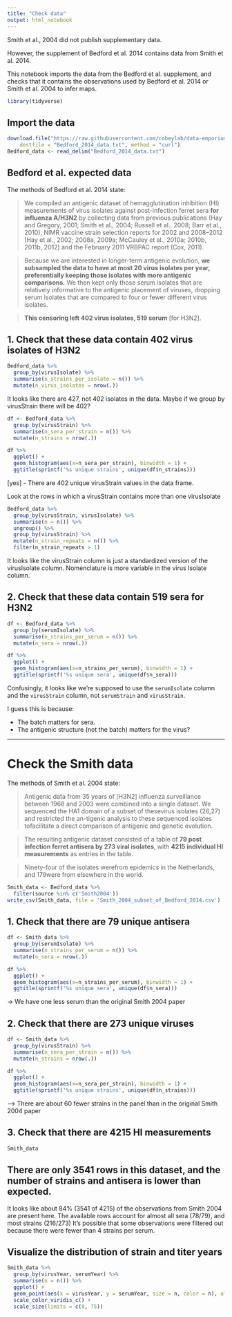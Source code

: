 ```yaml
---
title: "Check data"
output: html_notebook
---
```


Smith et al., 2004 did not publish supplementary data. 

However, the supplement of Bedford et al. 2014 contains data from Smith et al. 2014. 

This notebook imports the data from the Bedford et al. supplement, and checks that it contains the observations used by Bedford et al. 2014 or Smith et al. 2004 to infer maps.


```r
library(tidyverse)
```



## Import the data

```r
download.file("https://raw.githubusercontent.com/cobeylab/data-emporium/main/Influenza-titer-panel-data/ferrets/Bedford_et_al_2014/H3N2_HI_data.txt", 
    destfile = "Bedford_2014_data.txt", method = "curl")
Bedford_data <- read_delim("Bedford_2014_data.txt")
```


## Bedford et al. expected data

The methods of Bedford et al. 2014 state:

> We compiled an antigenic dataset of hemagglutination inhibition (HI) measurements of virus isolates against post-infection ferret sera **for influenza A/H3N2** by collecting data from previous publications (Hay and Gregory, 2001; Smith et al., 2004; Russell et al., 2008; Barr et al., 2010), NIMR vaccine strain selection reports for 2002 and 2008–2012 (Hay et al., 2002; 2008a, 2009a; McCauley et al., 2010a; 2010b, 2011b, 2012)  and  the  February  2011  VRBPAC  report  (Cox,  2011). 

>Because we are interested in longer-term antigenic evolution, **we subsampled the data to have at most 20 virus isolates per year, preferentially keeping those isolates with more antigenic comparisons.** We then kept only those serum isolates that are relatively informative to the antigenic placement of viruses, dropping serum isolates that are compared to four or fewer different virus isolates.

> **This censoring left 402 virus isolates, 519 serum** [for H3N2].


## 1. Check that these data contain 402 virus isolates of H3N2

```r
Bedford_data %>%
  group_by(virusIsolate) %>%
  summarise(n_strains_per_isolate = n()) %>%
  mutate(n_virus_isolates = nrow(.))
```

It looks like there are 427, not 402 isolates in the data. Maybe if we group by virusStrain there will be 402?
```r
df <- Bedford_data %>%
  group_by(virusStrain) %>%
  summarise(n_sera_per_strain = n()) %>%
  mutate(n_strains = nrow(.)) 

df %>%
  ggplot() +
  geom_histogram(aes(x=n_sera_per_strain), binwidth = 1) +
  ggtitle(sprintf('%s unique strains', unique(df$n_strains)))
```

[yes] - There are 402 unique virusStrain values in the data frame.

Look at the rows in which a virusStrain contains more than one virusIsolate
```r
Bedford_data %>%
  group_by(virusStrain, virusIsolate) %>%
  summarise(n = n()) %>%
  ungroup() %>%
  group_by(virusStrain) %>%
  mutate(n_strain_repeats = n()) %>%
  filter(n_strain_repeats > 1)
```

It looks like the virusStrain column is just a standardized version of the virusIsolate column. Nomenclature is more variable in the virus Isolate column.


## 2. Check that these data contain 519 sera for H3N2

```r
df <- Bedford_data %>%
  group_by(serumIsolate) %>%
  summarise(n_strains_per_serum = n()) %>%
  mutate(n_sera = nrow(.)) 

df %>%
  ggplot() +
  geom_histogram(aes(x=n_strains_per_serum), binwidth = 1) +
  ggtitle(sprintf('%s unique sera', unique(df$n_sera)))
```

Confusingly, it looks like we're supposed to use the `serumIsolate` column and the `virusStrain` column, not `serumStrain` and `virusStrain`.

I guess this is because:

* The batch matters for sera.
* The antigenic structure (not the batch) matters for the virus?





---------------------


# Check the Smith data

The methods of Smith et al. 2004 state:

>Antigenic data from 35 years of [H3N2] influenza  surveillance  between  1968  and  2003 were combined into a single dataset. We sequenced the HA1 domain of a subset of thesevirus isolates (26,27) and restricted the an-tigenic analysis to these sequenced isolates tofacilitate a direct comparison of antigenic and genetic evolution. 

> The resulting   antigenic dataset consisted  of  a  table  of **79  post infection ferret antisera by 273 viral isolates**, with **4215 individual HI measurements** as entries in the table. 

> Ninety-four of the isolates werefrom epidemics in the Netherlands, and 179were from elsewhere in the world.

```r
Smith_data <- Bedford_data %>%
  filter(source %in% c('Smith2004'))
write_csv(Smith_data, file = 'Smith_2004_subset_of_Bedford_2014.csv')
```


## 1. Check that there are 79 unique antisera

```r
df <- Smith_data %>%
  group_by(serumIsolate) %>%
  summarise(n_strains_per_serum = n()) %>%
  mutate(n_sera = nrow(.)) 

df %>%
  ggplot() +
  geom_histogram(aes(x=n_strains_per_serum), binwidth = 1) +
  ggtitle(sprintf('%s unique sera', unique(df$n_sera)))
```
-> We have one less serum than the original Smith 2004 paper


## 2. Check that there are 273 unique viruses
```r
df <- Smith_data %>%
  group_by(virusStrain) %>%
  summarise(n_sera_per_strain = n()) %>%
  mutate(n_strains = nrow(.)) 

df %>%
  ggplot() +
  geom_histogram(aes(x=n_sera_per_strain), binwidth = 1) +
  ggtitle(sprintf('%s unique strains', unique(df$n_strains)))
```
--> There are about 60 fewer strains in the panel than in the original Smith 2004 paper


## 3. Check that there are 4215 HI measurements

```r
Smith_data
```

## There are only 3541 rows in this dataset, and the number of strains and antisera is lower than expected. 

It looks like about 84% (3541 of 4215) of the observations from Smith 2004 are present here.
The available rows account for almost all sera (78/79), and most strains (216/273)
It's possible that some observations were filtered out because there were fewer than 4 strains per serum.

## Visualize the distribution of strain and titer years
```r
Smith_data %>%
  group_by(virusYear, serumYear) %>%
  summarise(n = n()) %>%
  ggplot() +
  geom_point(aes(x = virusYear, y = serumYear, size = n, color = n), alpha = .3) +
  scale_color_viridis_c() +
  scale_size(limits = c(0, 75))
```


